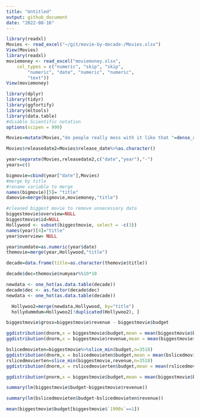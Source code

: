 ```yaml
---
title: "Untitled"
output: github_document
date: "2022-08-16"
---
```


```r
library(readxl)
Movies <- read_excel("~/git/movie-by-decade-/Movies.xlsx")
View(Movies)
library(readxl)
moviemoney <- read_excel("moviemoney.xlsx", 
    col_types = c("numeric", "skip", "skip", 
        "numeric", "date", "numeric", "numeric", 
        "text"))
View(moviemoney)
```

```r
library(dplyr)
library(tidyr)
library(ggfortify)
library(mltools)
library(data.table)
#disable Scientific notation 
options(scipen = 999)
```


```r
Movies=mutate(Movies,"do people really mess with it like that "=dense_rank(vote_average))
```


```r
Movies$releasedate2=Movies$release_date%>%as.character()
```


```r
year=separate(Movies,releasedate2,c("date","year"),"-")
years=c()
```
```r

bigmovie=cbind(year["date"],Movies)
#merge by title 
#rename variable to merge 
names(bigmovie)[5]= "title"
damovie=merge(bigmovie,moviemoney,"title")


```
```r
#cleaned biggest movie to remove unnecessary data
biggestmovie$overview=NULL
biggestmovie$id=NULL
Hollywood <- subset(biggestmovie, select = -c(3))
names(year)[4]="title"
year$overview= NULL

year$numdate=as.numeric(year$date)
themovie=merge(year,Hollywood,"title")
```


```r
decade=data.frame(title=as.character(themovie$title))

decade$dec=themovie$numyear%%10*10
```


```r
newdata <- one_hot(as.data.table(decade))
decade$dec <- as.factor(decade$dec)
newdata <- one_hot(as.data.table(decade))


```
```r
  Hollywoo2=merge(newdata,Hollywood, by="title")
  hollydummdum=Hollywoo2[!duplicated(Hollywoo2), ]
```
  



```r
biggestmovie$gross=biggestmovie$revenue - biggestmovie$budget
```

```r
ggdistribution(dnorm,x = biggestmovie$budget,mean = mean(biggestmovie$budget),sd = sd(biggestmovie$budget))
ggdistribution(dnorm,x = biggestmovie$revenue,mean = mean(biggestmovie$revenue),sd = sd(biggestmovie$revenue))
```

```r

bslicedmovieten=biggestmovie%>%slice_min(budget,n=3518)
ggdistribution(dnorm,x = bslicedmovieten$budget,mean = mean(bslicedmovieten$budget),sd = sd(bslicedmovieten$budget))
rslicedmovierten=slice_min(biggestmovie,revenue,n=3518)
ggdistribution(dnorm,x = rslicedmovierten$budget,mean = mean(rslicedmovierten$budget),sd = sd(rslicedmovierten$budget))
```


```r
ggdistribution(pnorm,x = biggestmovie$budget,mean = mean(biggestmovie$budget),sd = sd(biggestmovie$budget))


```
```r
summary(lm(biggestmovie$budget~biggestmovie$revenue))

```
```r
summary(lm(bslicedmovieten$budget~bslicedmovieten$revenue))
```
```r
mean(biggestmovie$budget[biggestmovie$`1990s`==1])
```





